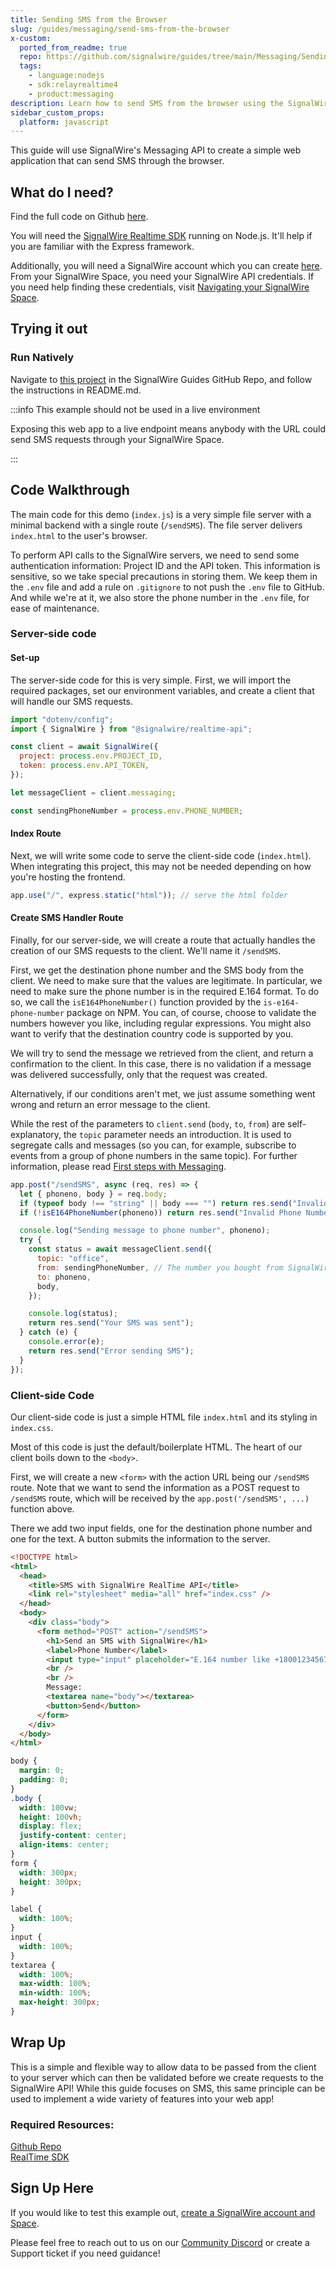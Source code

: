 ```yaml
---
title: Sending SMS from the Browser
slug: /guides/messaging/send-sms-from-the-browser
x-custom:
  ported_from_readme: true
  repo: https://github.com/signalwire/guides/tree/main/Messaging/Sending%20SMS%20from%20the%20Browser%20-%20NodeJS%20Relay%20v4
  tags:
    - language:nodejs
    - sdk:relayrealtime4
    - product:messaging
description: Learn how to send SMS from the browser using the SignalWire Realtime SDK.
sidebar_custom_props:
  platform: javascript
---
```


[community-discord]: https://discord.com/invite/F2WNYTNjuF
[create-a-signalwire-account-and-space]: https://m.signalwire.com/signups/new?s=1
[first-steps-with-messaging-1]: ./first-steps-with-messaging
[github-repo-1]: https://github.com/signalwire/guides/tree/main/Messaging/Sending%20SMS%20from%20the%20Browser%20-%20NodeJS%20Relay%20v4
[here-1]: https://github.com/signalwire/guides/tree/main/Messaging/Sending%20SMS%20from%20the%20Browser%20-%20NodeJS%20Relay%20v4
[here-2]: https://m.signalwire.com/signups/new?s=1
[navigating-your-signalwire-space]: /platform/dashboard/get-started/explore
[realtime-sdk-1]: /sdks/relay-realtime-sdk/
[signalwire-realtime-sdk-1]: /sdks/relay-realtime-sdk/
[this-project-1]: https://github.com/signalwire/guides/tree/main/Messaging/Sending%20SMS%20from%20the%20Browser%20-%20NodeJS%20Relay%20v4

This guide will use SignalWire's Messaging API to create a simple web application that can send SMS through the browser.

## What do I need?

Find the full code on Github [here][here-1].

You will need the [SignalWire Realtime SDK][signalwire-realtime-sdk-1] running on Node.js. It'll help if you are familiar with the Express framework.

Additionally, you will need a SignalWire account which you can create [here][here-2]. From your SignalWire Space, you need your SignalWire API credentials. If you need help finding these credentials, visit [Navigating your SignalWire Space][navigating-your-signalwire-space].

## Trying it out

### Run Natively

Navigate to [this project][this-project-1]
in the SignalWire Guides GitHub Repo, and follow the instructions in README.md.

:::info This example should not be used in a live environment

Exposing this web app to a live endpoint means anybody with the URL could send SMS requests through your SignalWire Space.

:::

## Code Walkthrough

The main code for this demo (`index.js`) is a very simple file server with a minimal backend with a single route (`/sendSMS`). The file server delivers `index.html` to the user's browser.

To perform API calls to the SignalWire servers, we need to send some authentication information: Project ID and the API token. This information is sensitive, so we take special precautions in storing them. We keep them in the `.env` file and add a rule on `.gitignore` to not push the `.env` file to GitHub. And while we're at it, we also store the phone number in the `.env` file, for ease of maintenance.

### Server-side code

#### Set-up

The server-side code for this is very simple. First, we will import the required packages, set our environment variables, and create a client that will handle our SMS requests.

```javascript
import "dotenv/config";
import { SignalWire } from "@signalwire/realtime-api";

const client = await SignalWire({
  project: process.env.PROJECT_ID,
  token: process.env.API_TOKEN,
});

let messageClient = client.messaging;

const sendingPhoneNumber = process.env.PHONE_NUMBER;
```

#### Index Route

Next, we will write some code to serve the client-side code (`index.html`). When integrating this project, this may not be needed depending on how you're hosting the frontend.

```javascript
app.use("/", express.static("html")); // serve the html folder
```

#### Create SMS Handler Route

Finally, for our server-side, we will create a route that actually handles the creation of our SMS requests to the client. We'll name it `/sendSMS`.

First, we get the destination phone number and the SMS body from the client. We need to make sure that the values are legitimate. In particular, we need to make sure the phone number is in the required E.164 format. To do so, we call the `isE164PhoneNumber()` function provided by the `is-e164-phone-number` package on NPM. You can, of course, choose to validate the numbers however you like, including regular expressions. You might also want to verify that the destination country code is supported by you.

We will try to send the message we retrieved from the client, and return a confirmation to the client. In this case, there is no validation if a message was delivered successfully, only that the request was created.

Alternatively, if our conditions aren't met, we just assume something went wrong and return an error message to the client.

While the rest of the parameters to `client.send` (`body`, `to`, `from`) are self-explanatory, the `topic` parameter needs an introduction. It is used to segregate calls and messages (so you can, for example, subscribe to events from a group of phone numbers in the same topic). For further information, please read [First steps with Messaging][first-steps-with-messaging-1].

```javascript
app.post("/sendSMS", async (req, res) => {
  let { phoneno, body } = req.body;
  if (typeof body !== "string" || body === "") return res.send("Invalid body");
  if (!isE164PhoneNumber(phoneno)) return res.send("Invalid Phone Number");

  console.log("Sending message to phone number", phoneno);
  try {
    const status = await messageClient.send({
      topic: "office",
      from: sendingPhoneNumber, // The number you bought from SignalWire
      to: phoneno,
      body,
    });

    console.log(status);
    return res.send("Your SMS was sent");
  } catch (e) {
    console.error(e);
    return res.send("Error sending SMS");
  }
});
```

### Client-side Code

Our client-side code is just a simple HTML file `index.html` and its styling in `index.css`.

Most of this code is just the default/boilerplate HTML. The heart of our client boils down to the `<body>`.

First, we will create a new `<form>` with the action URL being our `/sendSMS` route. Note that we want to send the information as a POST request to `/sendSMS` route, which will be received by the `app.post('/sendSMS', ...)` function above.

There we add two input fields, one for the destination phone number and one for the text. A button submits the information to the server.

```html
<!DOCTYPE html>
<html>
  <head>
    <title>SMS with SignalWire RealTime API</title>
    <link rel="stylesheet" media="all" href="index.css" />
  </head>
  <body>
    <div class="body">
      <form method="POST" action="/sendSMS">
        <h1>Send an SMS with SignalWire</h1>
        <label>Phone Number</label>
        <input type="input" placeholder="E.164 number like +18001234567" name="phoneno" />
        <br />
        <br />
        Message:
        <textarea name="body"></textarea>
        <button>Send</button>
      </form>
    </div>
  </body>
</html>
```

```css index.css
body {
  margin: 0;
  padding: 0;
}
.body {
  width: 100vw;
  height: 100vh;
  display: flex;
  justify-content: center;
  align-items: center;
}
form {
  width: 300px;
  height: 300px;
}

label {
  width: 100%;
}
input {
  width: 100%;
}
textarea {
  width: 100%;
  max-width: 100%;
  min-width: 100%;
  max-height: 300px;
}
```

## Wrap Up

This is a simple and flexible way to allow data to be passed from the client to your server which can then be validated before we create requests to the SignalWire API! While this guide focuses on SMS, this same principle can be used to implement a wide variety of features into your web app!

### Required Resources:

[Github Repo][github-repo-1]  
[RealTime SDK][realtime-sdk-1]

## Sign Up Here

If you would like to test this example out, [create a SignalWire account and Space][create-a-signalwire-account-and-space].

Please feel free to reach out to us on our [Community Discord][community-discord] or create a Support ticket if you need guidance!